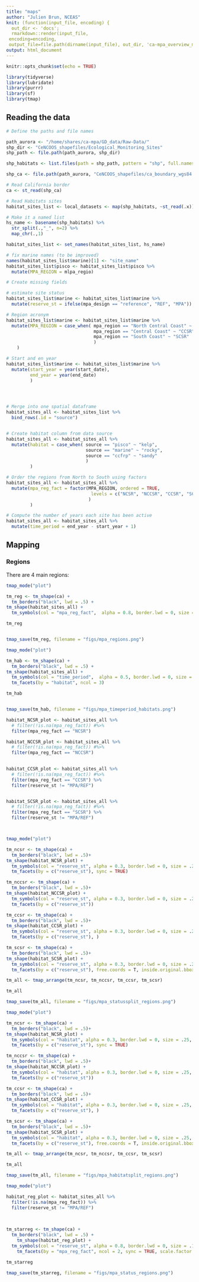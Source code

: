 ```yaml
---
title: "maps"
author: "Julien Brun, NCEAS"
knit: (function(input_file, encoding) {
  out_dir <- 'docs';
  rmarkdown::render(input_file,
 encoding=encoding,
 output_file=file.path(dirname(input_file), out_dir, 'ca-mpa_overview_maps.html'))})
output: html_document
---
```


```r
knitr::opts_chunk$set(echo = TRUE)
```


```r
library(tidyverse)
library(lubridate)
library(purrr)
library(sf)
library(tmap)
```


## Reading the data

```r

# Define the paths and file names

path_aurora <- "/home/shares/ca-mpa/GD_data/Raw-Data/"
shp_dir <- "CeNCOOS_shapefiles/Ecological_Monitoring_Sites"
shp_path <- file.path(path_aurora, shp_dir)

shp_habitats <- list.files(path = shp_path, pattern = "shp", full.names = TRUE)

shp_ca <- file.path(path_aurora, "CeNCOOS_shapefiles/ca_boundary_wgs84.shp")
```



```r

# Read California border
ca <- st_read(shp_ca)

# Read Habitats sites
habitat_sites_list <- local_datasets <- map(shp_habitats, ~st_read(.x))

# Make it a named list
hs_name <- basename(shp_habitats) %>% 
  str_split(.,"_", n=2) %>% 
  map_chr(.,1)

habitat_sites_list <- set_names(habitat_sites_list, hs_name)

# fix marine names (to be improved)
names(habitat_sites_list$marine)[1] <- "site_name"
habitat_sites_list$pisco <- habitat_sites_list$pisco %>%
  mutate(MPA_REGION = mlpa_regio)

```

```r
# Create missing fields

# estimate site status
habitat_sites_list$marine <- habitat_sites_list$marine %>%
  mutate(reserve_st = ifelse(mpa_design == "reference", "REF", "MPA"))

# Region acronym
habitat_sites_list$marine <- habitat_sites_list$marine %>%
  mutate(MPA_REGION = case_when( mpa_region == "North Central Coast" ~ "NCCSR",
                                 mpa_region == "Central Coast" ~ "CCSR",
                                 mpa_region == "South Coast" ~ "SCSR"
                                 )
    )

# Start and en year
habitat_sites_list$marine <- habitat_sites_list$marine %>%
  mutate(start_year = year(start_date),
         end_year = year(end_date)
         )




# Merge into one spatial dataframe
habitat_sites_all <- habitat_sites_list %>%
  bind_rows(.id = "source")


# Create habitat column from data source
habitat_sites_all <- habitat_sites_all %>%
  mutate(habitat = case_when( source == "pisco" ~ "kelp",
                              source == "marine" ~ "rocky",
                              source == "ccfrp" ~ "sandy"
                              )
         )

# Order the regions from North to South using factors
habitat_sites_all <- habitat_sites_all %>%
  mutate(mpa_reg_fact = factor(MPA_REGION, ordered = TRUE, 
                                levels = c("NCSR", "NCCSR", "CCSR", "SCSR")
                               )
         )

# Compute the number of years each site has been active
habitat_sites_all <- habitat_sites_all %>%
  mutate(time_period = end_year - start_year + 1)

```

## Mapping

### Regions

There are 4 main regions:

```r
tmap_mode("plot")

tm_reg <- tm_shape(ca) + 
  tm_borders("black", lwd = .5) +
tm_shape(habitat_sites_all) + 
  tm_symbols(col = "mpa_reg_fact",  alpha = 0.8, border.lwd = 0, size = .1, title.col = "Main Regions", palette = "PiYG")

tm_reg


tmap_save(tm_reg, filename = "figs/mpa_regions.png")

```

```r
tmap_mode("plot")

tm_hab <- tm_shape(ca) + 
  tm_borders("black", lwd = .5) +
tm_shape(habitat_sites_all) + 
  tm_symbols(col = "time_period",  alpha = 0.5, border.lwd = 0, size = .25, title.col = "Time period in years", palette = "-Spectral") +
  tm_facets(by = "habitat", ncol = 3)

tm_hab


tmap_save(tm_hab, filename = "figs/mpa_timeperiod_habitats.png")

```


```r
habitat_NCSR_plot <- habitat_sites_all %>% 
  # filter(!is.na(mpa_reg_fact)) #%>%
  filter(mpa_reg_fact == "NCSR")

habitat_NCCSR_plot <- habitat_sites_all %>% 
  # filter(!is.na(mpa_reg_fact)) #%>%
  filter(mpa_reg_fact == "NCCSR") 
  

habitat_CCSR_plot <- habitat_sites_all %>% 
  # filter(!is.na(mpa_reg_fact)) #%>%
  filter(mpa_reg_fact == "CCSR") %>%
  filter(reserve_st != "MPA/REF") 


habitat_SCSR_plot <- habitat_sites_all %>% 
  # filter(!is.na(mpa_reg_fact)) #%>%
  filter(mpa_reg_fact == "SCSR") %>%
  filter(reserve_st != "MPA/REF") 



tmap_mode("plot")

tm_ncsr <- tm_shape(ca) + 
  tm_borders("black", lwd = .5)+ 
tm_shape(habitat_NCSR_plot) + 
  tm_symbols(col = "reserve_st", alpha = 0.3, border.lwd = 0, size = .25, legend.col.show = FALSE, palette= "-Set2") + 
  tm_facets(by = c("reserve_st"), sync = TRUE)

tm_nccsr <- tm_shape(ca) + 
  tm_borders("black", lwd = .5)+ 
tm_shape(habitat_NCCSR_plot) + 
  tm_symbols(col = "reserve_st", alpha = 0.3, border.lwd = 0, size = .25, legend.col.show = FALSE, palette= "-Set2") + 
  tm_facets(by = c("reserve_st"))

tm_ccsr <- tm_shape(ca) + 
  tm_borders("black", lwd = .5)+ 
tm_shape(habitat_CCSR_plot) + 
  tm_symbols(col = "reserve_st", alpha = 0.3, border.lwd = 0, size = .25, legend.col.show = FALSE, palette= "-Set2") + 
  tm_facets(by = c("reserve_st"), )

tm_scsr <- tm_shape(ca) + 
  tm_borders("black", lwd = .5)+ 
tm_shape(habitat_SCSR_plot) + 
  tm_symbols(col = "reserve_st", alpha = 0.3, border.lwd = 0, size = .25, legend.col.show = FALSE, palette= "-Set2") + 
  tm_facets(by = c("reserve_st"), free.coords = T, inside.original.bbox = F)

tm_all <- tmap_arrange(tm_ncsr, tm_nccsr, tm_ccsr, tm_scsr)

tm_all

tmap_save(tm_all, filename = "figs/mpa_statussplit_regions.png")
```

```r

tmap_mode("plot")

tm_ncsr <- tm_shape(ca) + 
  tm_borders("black", lwd = .5)+ 
tm_shape(habitat_NCSR_plot) + 
  tm_symbols(col = "habitat", alpha = 0.3, border.lwd = 0, size = .25, legend.col.show = FALSE, palette= "-Set1") + 
  tm_facets(by = c("reserve_st"), sync = TRUE)

tm_nccsr <- tm_shape(ca) + 
  tm_borders("black", lwd = .5)+ 
tm_shape(habitat_NCCSR_plot) + 
  tm_symbols(col = "habitat", alpha = 0.3, border.lwd = 0, size = .25, legend.col.show = FALSE, palette= "-Set1") + 
  tm_facets(by = c("reserve_st"))

tm_ccsr <- tm_shape(ca) + 
  tm_borders("black", lwd = .5)+ 
tm_shape(habitat_CCSR_plot) + 
  tm_symbols(col = "habitat", alpha = 0.3, border.lwd = 0, size = .25, legend.col.show = FALSE, palette= "-Set1") + 
  tm_facets(by = c("reserve_st"), )

tm_scsr <- tm_shape(ca) + 
  tm_borders("black", lwd = .5)+ 
tm_shape(habitat_SCSR_plot) + 
  tm_symbols(col = "habitat", alpha = 0.3, border.lwd = 0, size = .25, legend.col.show = FALSE, palette= "-Set1") + 
  tm_facets(by = c("reserve_st"), free.coords = T, inside.original.bbox = F)

tm_all <- tmap_arrange(tm_ncsr, tm_nccsr, tm_ccsr, tm_scsr)

tm_all

tmap_save(tm_all, filename = "figs/mpa_habitatsplit_regions.png")

```



```r

tmap_mode("plot")

habitat_reg_plot <- habitat_sites_all %>% 
  filter(!is.na(mpa_reg_fact)) %>%
  filter(reserve_st != "MPA/REF") 
  
  

tm_starreg <- tm_shape(ca) + 
  tm_borders("black", lwd = .5) +
    tm_shape(habitat_reg_plot) + 
  tm_symbols(col = "reserve_st", alpha = 0.8, border.lwd = 0, size = .1, title.col = "Site Status", palette= "-Set2") + 
    tm_facets(by = "mpa_reg_fact", ncol = 2, sync = TRUE, scale.factor = 6)

tm_starreg

tmap_save(tm_starreg, filename = "figs/mpa_status_regions.png")
```


